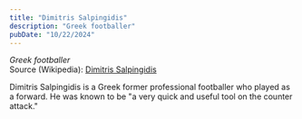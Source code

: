 ```yaml
---
title: "Dimitris Salpingidis"
description: "Greek footballer"
pubDate: "10/22/2024"
---
```


*Greek footballer*  
Source (Wikipedia): [Dimitris Salpingidis][1]

Dimitris Salpingidis is a Greek former professional footballer who played as a forward. He was known to be "a very quick and useful tool on the counter attack."

[1]: https://en.wikipedia.org/wiki/Dimitris_Salpingidis
